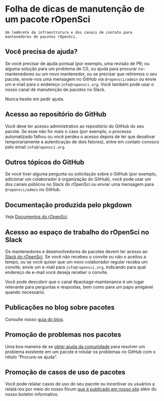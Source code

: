 # Folha de dicas de manutenção de um pacote rOpenSci {#maintainer-cheatsheet}

```block
Um lembrete da infraestrutura e dos canais de contato para mantenedores de pacotes rOpenSci.

```

## Você precisa de ajuda? {#help-needed}

Se você precisar de ajuda pontual (por exemplo, uma revisão de PR; ou alguma solução para um problema de CI), ou ajuda para procurar co-mantenedores ou um novo mantenedor, ou se precisar que retiremos o seu pacote, envie-nos uma mensagem no GitHub via `@ropensci/admin` ou envie um e-mail para o endereço `info@ropensci.org`.
Você também pode usar o nosso canal de manutenção de pacotes no Slack.

Nunca hesite em pedir ajuda.

## Acesso ao repositório do GitHub {#git-hub-repository-access}

Você deve ter acesso administrativo ao repositório do GitHub do seu pacote.
Se esse não for mais o caso (por exemplo, o processo automatizado falhou ou você perdeu o acesso depois de ter que desativar temporariamente a autenticação de dois fatores),
entre em contato conosco pelo email `info@ropensci.org`.

## Outros tópicos do GitHub {#other-git-hub-topics}

Se você tiver alguma pergunta ou solicitação sobre o GitHub (por exemplo, adicionar um colaborador à organização do GitHub), você pode usar um dos canais públicos no Slack do rOpenSci ou enviar uma mensagem para `@ropensci/admin` no GitHub.

## Documentação produzida pelo pkgdown {#pkgdown-documentation}

Veja [Documentos do rOpenSci](#rodocsci).

## Acesso ao espaço de trabalho do rOpenSci no Slack {#access-to-ropensci-slack-workspace}

Os mantenedores e desenvolvedores de pacotes devem ter acesso ao [Slack do rOpenSci](https://contributing.ropensci.org/resources.html#channels).
Se você não recebeu o convite ou não o aceitou a tempo,
ou se você quiser que um novo colaborador regular receba um convite, envie um e-mail para `info@ropensci.org`,
indicando para qual endereço de e-mail você deseja receber o convite.

Você pode descobrir que o canal #package-maintenance é um lugar relevante para perguntas e respostas, bem como para um papo amigável quando necessário.

## Publicações no blog sobre pacotes {#package-blog-posts}

Consulte nosso [guia do blog](https://blogguide.ropensci.org/).

## Promoção de problemas nos pacotes {#package-issues-promotion}

Uma boa maneira de se [obter ajuda da comunidade](https://ropensci.org/help-wanted/) para resolver um problema existente
em um pacote é rotular os problemas no GitHub com o rótulo "Procura-se ajuda".

## Promoção de casos de uso de pacotes {#package-use-cases-promotion}

Você pode relatar casos de uso do seu pacote ou incentivar os usuários a relatá-los por meio do nosso fórum [que é publicado em nosso site](https://ropensci.org/usecases/) além do nosso boletim informativo.


